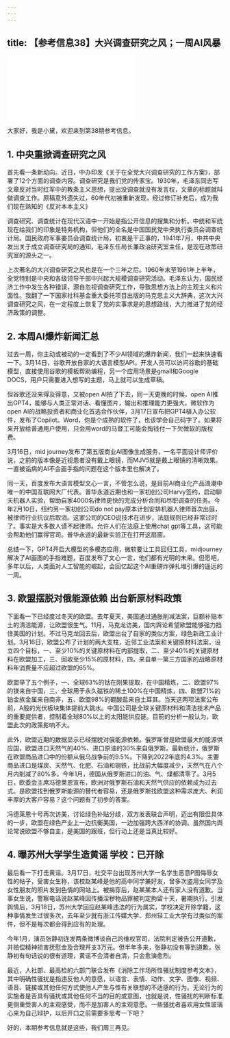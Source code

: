 ```yaml
---
---
---
```

title: 【参考信息38】大兴调查研究之风；一周AI风暴
---




<iframe src="//player.bilibili.com/player.html?&bvid=BV1GV4y1R7uf&page=1&as_wide=1&high_quality=1&danmaku=1" scrolling="no" border="0" frameborder="no" framespacing="0" allowfullscreen></iframe>




大家好，我是小黛，欢迎来到第38期参考信息。

## 1. 中央重掀调查研究之风

首先看一条新动向。近日，中办印发《关于在全党大兴调查研究的工作方案》，部署了12个方面的调查内容。调查研究是我们党的传家宝。1930年，毛泽东同志写文章反对当时红军中的教条主义思想，提出没调查就没有发言权，文章的标题就叫做调查工作。原稿意外遗失过，60年代初被重新发现，经过修订补充后，成为我们现在熟知的《反对本本主义》

调查研究、调查统计在现代汉语中一开始是指公开信息的搜集和分析。中统和军统现在给我们的印象是特务机构，但他们的全名是中国国民党中央执行委员会调查统计局。国民政府军事委员会调查统计局，初衷是干正事的，1941年7月，中共中央发出关于成立调查研究局的通知，毛泽东任局长兼政治研究室主任，是现在政策研究室的源头之一。

上次著名的大兴调查研究之风也是在一个三年之后。1960年末至1961年上半年，全党特别是中央和各级领导干部中兴起大规模调查研究活动。毛泽东认为，国民经济工作中发生各种错误，源自忽视调查研究工作，导致思想方法上的主观主义和片面性。我翻了一下国家社科基金重大委托项目出版的马克思主义大辞典，这次大兴调查研究之风，在一定程度上恢复了党的实事求是的思想路线，大力推进了党的经济政策的调整。

## 2. 本周AI爆炸新闻汇总

过去一周，你主动或被动的一定看到了不少AI领域的爆炸新闻，我们一起来快速看一下。3月14日，谷歌开放自家的大语言模型API，开发人员可以访问谷歌的基础模型，直接使用谷歌的模板帮助编程，另一个应用场景是gmail和Google DOCS，用户只需要进入想写的主题，马上就可以生成草稿。

但谷歌还没来得及得意，又被open AI拍了下去，同一天更晚的时候，open AI推出GPT4，能够与人类正常对话、看懂图片，输出和推理能力更强大。微软作为open AI的战略投资者和商业化首选合作伙伴，3月17日宣布把GPT4植入办公软件，发布了Copilot。Word，你是个成熟的软件了，也该学会自己码字了。如果将来开放给普通用户使用，只会用word的马督工可能会掏钱付一下欠微软的版权费。

3月16日，mid journey发布了第五版商业AI图像生成服务，一名平面设计师评价说，之前的版本像是近视患者没有戴上眼镜，而MJV5就是戴上眼镜的清晰效果。一直被诟病的AI不会画手指的问题在这个版本里也解决了。

同一天，百度发布大语言模型文心一言，不管怎么说，是目前AI商业化产品浪潮中唯一的中国互联网大厂代表。普华永道近期也和一家初创公司Harvy签约，启动聊天机器人实验，帮助自家4000名律师更快的完成分析合同和尽职调查的任务。今年2月10日，纽约另一家初创公司do not pay原本计划安排机器人律师首次出庭，被律师行业抗议后取消。这家公司的CEO说技术在进步，法庭规则已经非常过时了。事实是大多数人请不起律师。允许人们在法庭上使用chat gpt等工具，这可能会帮助他们赢得官司。普华永道的最新实验正在打开这扇窗。

总结一下，GPT4开启大模型的多模态应用，微软要让工具回归工具，midjourney解决了AI画图的手指难题，百度发布了文心一言，他们都有光明的未来。但愿吧，多年以后，人类面对人工智能的崛起，会回忆起这个AI重磅炸弹扎堆引爆的遥远的一周。

## 3. 欧盟摆脱对俄能源依赖 出台新原材料政策

下面看一下已经度过冬天的欧盟。去年夏天，美国通过通胀削减法案，巨额补贴本土的清洁能源，让欧盟很生气。11月，马克龙访美，国内舆论希望欧盟能够强力挡住美国的计划。不过马克龙回去后，欧盟出台了自家的类似方案，绿色新政工业计划。3月16日，欧盟公布了计划的两大支柱，近邻工业法案和关键原材料法案，设立四个目标，一、至少10%的关键原材料在内部提取，二、至少40%的关键原材料在欧盟加工，三、回收至少15%的原材料，四。来自单一第三方国家的战略原材料年消费量不应超过欧盟的65%。

欧盟举了五个例子，一、全球63%的钴在刚果提取，在中国精炼，二、欧盟97%的镁来自中国，三、全球用于永久磁铁的稀土100%在中国精炼，四、欧盟71%的铂金族金属来自南非，五、欧盟98%的硼酸盐来自土耳其。当天这两项法案公布前，A股的光伏板块集体提前大跳水。中国公司是全球关键原材料和清洁技术产品的重要提供者，控制着全球80%以上的太阳能供应链。目前的分析一般认为，欧盟此次的政策影响不大。

此外，欧盟近期的数据显示已经摆脱对俄能源依赖。俄罗斯曾是欧盟最大的能源供应国，欧盟进口天然气的40%、进口原油的30%来自俄罗斯。最新统计，俄罗斯在欧盟商品进口中的份额从俄乌战争前的9.5%。下降到2022年底的4.3%。主要商品进口是煤炭、天然气、化肥、石油和钢铁，比战前大幅度减少，天然气在八个月内削减了80%多。今年1月，德国从俄罗斯进口的油、气、煤都清零了。3月5日，欧委会主席冯德莱恩宣布，欧洲对俄罗斯石油和天然气供应的依赖成为过去式。是欧盟找到俄罗斯能源的替代者容易，还是俄罗斯找欧盟这种需求庞大、利润丰厚的大客户容易？这个问题有了初步的答案。

冯德莱恩十号再次访美，讨论绿色补贴分歧，双方发表联合声明，迈出有限但具体的一步，欧盟在绿色产业上一边抗衡美国，一边加强跨大西洋的协调。虽然国内舆论常说欧盟不够自主，是美国的跟班，但行动上还是当真比较好。

## 4. 曝苏州大学学生造黄谣 学校：已开除

最后看一下打击黄谣。3月17日，社交平台出现苏州大学一名学生恶意P图侮辱女性的帖子，受害女生称，该校赵某峰是他的高中同学兼好友，曾多次盗用女同学及女性朋友的照片发到色情的网站上。被揭穿后，赵某某本人还有家人没有道歉。当事女生说，警察电话说赵某峰因传播淫秽物品罪被判定拘留十天，暑期执行。引发舆情后，3月18日，苏州大学回应赵某峰违法的行为属实，学校决定开除学籍，这种事情发生过很多次，去年至少就有浙江传媒大学、郑州轻工业大学有过类似的案件，但不是每次都会得到应有的处理。

今年1月，演员张静初连发两条微博谈自己的维权官司，法院判定被告公开道歉，并赔偿精神损害抚慰金及合理开支3万元。但半年多来，张静初没有等到道歉。张静初有句话说的很有道理，黄谣不会清者自清，只会愈演愈烈。

最近，人社部、最高检的六部门联合发布《消除工作场所性骚扰制度参考文本》，其中明确性骚扰是指违反他人的意愿，以语言、表情、动作、文字、图像、视频、语音、链接或其他任何方式使他人产生与性有关联想的不适感的行为。无论行为的实施者是否具有骚扰或其他任何不当的目的或意图，也就是说，性骚扰的判断标准更侧重受害人的主观感受，而不是加害人的主观意愿。一些骚扰者喜欢用女性玻璃心来为自己辩护，以后开口之前需要多思考一下吧？

好的，本期参考信息就是这些，我们周三再见。
